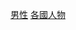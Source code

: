 {{Commonscat|Men by country}}
{{Categories by country|nocat}}
{{容器分類}}

[[Category:男性|]]
[[Category:各國人物|]]